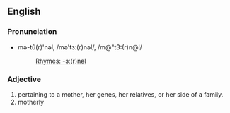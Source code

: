 ==English==
===Pronunciation===
*mə-tû(r)'nəl, /mə'tɜː(r)nəl/, /m@"t3:(r)n@l/
*:[[Rhymes:English:-ɜː(r)nəl|Rhymes: -ɜː(r)nəl]]
===Adjective===
#pertaining to a mother, her genes, her relatives, or her side of a family.
#motherly